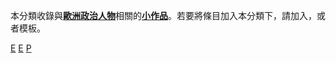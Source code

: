 {{Catnav|頁面分類|人物|人物小作品|各职业人物小作品|政治人物}}
{{Catnav|頁面分類|人物|各職業人物|政治人物}}
{{Catnav|頁面分類|人物|各職業人物|各职业人物小作品|政治人物}}
{{hiddencat}}
本分類收錄與'''[[歐洲|歐洲]][[政治家|政治人物]]'''相關的'''[[Wikipedia:小作品|小作品]]'''。若要將條目加入本分類下，請加入'''{{tl|Europe-poli-bio-stub}}'''，或者'''{{tl|歐洲政治人物小作品}}'''模板。

[[category:政治人物小作品|E]]
[[category:各职业人物小作品|E]]
[[category:歐洲人物小作品|P]]
